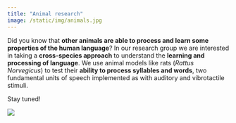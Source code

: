 ```yaml
---
title: "Animal research"
image: /static/img/animals.jpg
---
```


::: textbox
Did you know that **other animals are able to process and learn some properties of the human language**? 
In our research group we are interested in taking a **cross-species approach** to understand the **learning and processing of language**. We use animal models like rats (*Rattus Norvegicus*) to test their **ability to process syllables and words**, two fundamental units of speech implemented as with auditory and vibrotactile stimuli.

Stay tuned!
:::


![](/static/img/animals.jpg)